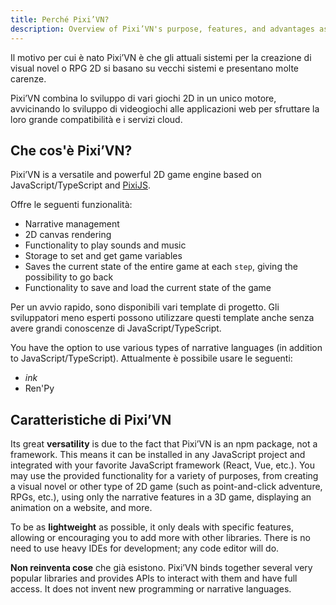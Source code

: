 ```yaml
---
title: Perché Pixi’VN?
description: Overview of Pixi’VN's purpose, features, and advantages as a modern, flexible 2D game engine.
---
```


Il motivo per cui è nato Pixi’VN è che gli attuali sistemi per la creazione di visual novel o RPG 2D si basano su vecchi sistemi e presentano molte carenze.

Pixi’VN combina lo sviluppo di vari giochi 2D in un unico motore, avvicinando lo sviluppo di videogiochi alle applicazioni web per sfruttare la loro grande compatibilità e i servizi cloud.

## Che cos'è Pixi’VN?

Pixi’VN is a versatile and powerful 2D game engine based on JavaScript/TypeScript and [PixiJS](https://pixijs.com/).

Offre le seguenti funzionalità:

- Narrative management
- 2D canvas rendering
- Functionality to play sounds and music
- Storage to set and get game variables
- Saves the current state of the entire game at each `step`, giving the possibility to go back
- Functionality to save and load the current state of the game

Per un avvio rapido, sono disponibili vari <DynamicLink href="/start/getting-started#project-initialization">template di progetto</DynamicLink>. Gli sviluppatori meno esperti possono utilizzare questi template anche senza avere grandi conoscenze di JavaScript/TypeScript.

You have the option to use various types of narrative languages (in addition to JavaScript/TypeScript). Attualmente è possibile usare le seguenti:

- <DynamicLink href="/ink">*ink*</DynamicLink>
- <DynamicLink href="/renpy">Ren'Py</DynamicLink>

## Caratteristiche di Pixi’VN

Its great **versatility** is due to the fact that Pixi’VN is an npm package, not a framework. This means it can be installed in any JavaScript project and integrated with your favorite JavaScript framework (React, Vue, etc.).
You may use the provided functionality for a variety of purposes, from creating a visual novel or other type of 2D game (such as point-and-click adventure, RPGs, etc.), using only the narrative features in a 3D game, displaying an animation on a website, and more.

To be as **lightweight** as possible, it only deals with specific features, allowing or encouraging you to add more with other libraries. There is no need to use heavy IDEs for development; any code editor will do.

**Non reinventa cose** che già esistono. Pixi’VN binds together several very popular libraries and provides APIs to interact with them and have full access. It does not invent new programming or narrative languages.
